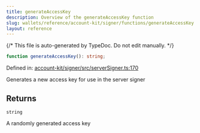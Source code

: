 ```yaml
---
title: generateAccessKey
description: Overview of the generateAccessKey function
slug: wallets/reference/account-kit/signer/functions/generateAccessKey
layout: reference
---
```


{/* This file is auto-generated by TypeDoc. Do not edit manually. */}

```ts
function generateAccessKey(): string;
```

Defined in: [account-kit/signer/src/serverSigner.ts:170](https://github.com/alchemyplatform/aa-sdk/blob/dc58c113ff1eeb06d4b3f76c505cbbaad47db8fc/account-kit/signer/src/serverSigner.ts#L170)

Generates a new access key for use in the server signer

## Returns

`string`

A randomly generated access key
